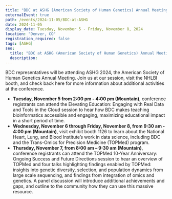 ```yaml
---
title: "BDC at ASHG (American Society of Human Genetics) Annual Meeting"
externalEvent: true
path: /events/2024-11-05/BDC-at-ASHG
date: 2024-11-05
display_date: Tuesday, November 5 - Friday, November 8, 2024
location: "Denver, CO"
registration_required: false
tags: [ASHG]
seo:
  title: "BDC at ASHG (American Society of Human Genetics) Annual Meeting"
  description:
---
```

BDC representatives will be attending ASHG 2024, the American Society of Human Genetics Annual Meeting. Join us at our session, visit the NHLBI booth, and check back here for more information about additional activities at the conference.

- **Tuesday, November 5 from 2:00 pm - 4:00 pm (Mountain)**, conference registrants can attend the Elevating Education: Engaging with Real Data and Tools in the Cloud session to hear how BDC makes teaching bioinformatics accessible and engaging, maximizing educational impact in a short period of time.
- **Wednesday, November 6 through Friday, November 8, from 9:30 am - 4:00 pm (Mountain)**, visit exhibit booth 1126 to learn about the National Heart, Lung, and Blood Institute’s work in data science, including BDC and the Trans-Omics for Precision Medicine (TOPMed) program.
- **Thursday, November 7, from 8:00 am – 9:30 am (Mountain)**, conference registrants can attend the TOPMed 10-Year Anniversary: Ongoing Success and Future Directions session to hear an overview of TOPMed and four talks highlighting findings enabled by TOPMed: insights into genetic diversity, selection, and population dynamics from large scale sequencing, and findings from integration of omics and genetics. A panel discussion will introduce additional achievements and gaps, and outline to the community how they can use this massive resource.
